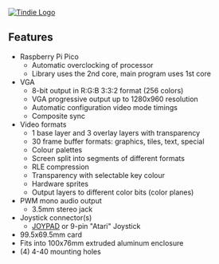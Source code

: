 <a href="https://www.tindie.com/stores/land_boards/" >
<img src="http://land-boards.com/tindie/tindie-larges-v2.png" alt="Tindie Logo">
</img></a>

== Features ==

* Raspberry Pi Pico
** Automatic overclocking of processor
** Library uses the 2nd core, main program uses 1st core
* VGA
** 8-bit output in R:G:B 3:3:2 format (256 colors)
** VGA progressive output up to 1280x960 resolution
** Automatic configuration video mode timings
** Composite sync
* Video formats
** 1 base layer and 3 overlay layers with transparency
** 30 frame buffer formats: graphics, tiles, text, special
** Colour palettes
** Screen split into segments of different formats
** RLE compression
** Transparency with selectable key colour
** Hardware sprites
** Output layers to different color bits (color planes)
* PWM mono audio output
** 3.5mm stereo jack
* Joystick connector(s)
** [[JOYPAD]] or 9-pin "Atari" Joystick
* 99.5x69.5mm card
* Fits into 100x76mm extruded aluminum enclosure
* (4) 4-40 mounting holes
